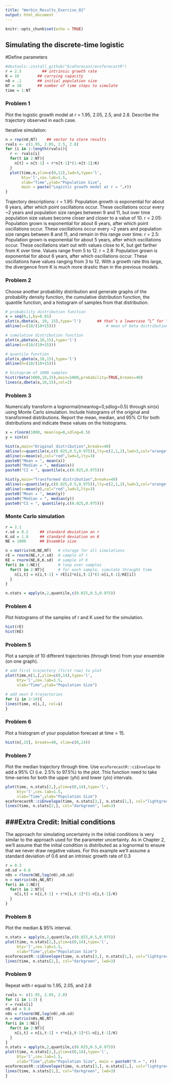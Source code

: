 ```yaml
---
title: "Werbin_Results_Exercise_02"
output: html_document
---
```


```r
knitr::opts_chunk$set(echo = TRUE)
```
Simulating the discrete-time logistic
-------------------------------------

#Define parameters
```r
#devtools::install_github("EcoForecast/ecoforecastR")
r = 2.5         ## intrinsic growth rate
K = 10        ## carrying capacity      
n0 = .1       ## initial population size
NT = 30       ## number of time steps to simulate
time = 1:NT
```
### Problem 1

Plot the logistic growth model at r = 1.95, 2.05, 2.5, and 2.8. Describe the trajectory observed in each case.

Iterative simulation:
```r
n = rep(n0,NT)    ## vector to store results
rvals <- c(1.95, 2.05, 2.5, 2.8)
for (i in 1:length(rvals)){
  r <- rvals[i]
  for(t in 2:NT){
    n[t] = n[t-1] + r*n[t-1]*(1-n[t-1]/K)
  }
  plot(time,n,ylim=c(0,12),lwd=3,type='l',
       bty='l',cex.lab=1.5,
       xlab="Time",ylab="Population Size",
       main = paste("Logistic growth model at r = ",r))
}
```

Trajectory descriptions:
r = 1.95: Population growth is exponential for about 6 years, after which point oscillations occur. These oscillations occur every ~2 years and population size ranges between 9 and 11, but over time population size values become closer and closer to a value of 10.
r = 2.05: Population grown is exponential for about 6 years, after which point oscillations occur. These oscillations occur every ~2 years and population size ranges between 8 and 11, and remain in this range over time.
r = 2.5: Population grown is exponential for about 5 years, after which oscillations occur. These oscillations start out with values close to K, but get farther from K over time. Values range from 5 to 12.
r = 2.8: Population grown is exponential for about 6 years, after which oscillations occur. These oscillations have values ranging from 3 to 12. With a growth rate this large, the divergence from K is much more drastic than in the previous models.

### Problem 2

Choose another probability distribution and generate graphs of the probability density function, the cumulative distribution function, the quantile function, and a histogram of samples from that distribution.

```r

# probability distribution function
x = seq(0,1,by=0.01)
plot(x,dbeta(x, 10, 15),type='l')  		## that’s a lowercase “L” for “line”
abline(v=(10/(10+15)))						# mean of beta distribution is a/(a+b)

# cumulative distribution function
plot(x,pbeta(x,10,15),type='l')
abline(v=(10/(10+15)))

# quantile function
plot(x,qbeta(x,10,15),type='l')
abline(h=(10/(10+15)))

# histogram of 1000 samples
hist(rbeta(1000,10,15),main=1000,probability=TRUE,breaks=40)  
lines(x,dbeta(x,10,15),col=2)

```


### Problem 3

Numerically transform a lognormal(meanlog=0,sdlog=0.5) through sin(x) using Monte Carlo simulation. Include histograms of the original and transformed distributions. Report the mean, median, and 95% CI for both distributions and indicate these values on the histograms. 

```r

x = rlnorm(1000, meanlog=0,sdlog=0.5)
y = sin(x)

hist(x,main="Original distribution",breaks=40)
abline(v=quantile(x,c(0.025,0.5,0.975)),lty=c(2,1,2),lwd=3,col="orange")
abline(v=mean(x),col="red",lwd=3,lty=3)
paste0("Mean = ", mean(x))
paste0("Median = ", median(x))
paste0("CI = ", quantile(x,c(0.025,0.975)))

hist(y,main="Transformed distribution",breaks=40)
abline(v=quantile(y,c(0.025,0.5,0.975)),lty=c(2,1,2),lwd=3,col="orange")
abline(v=mean(y),col="red",lwd=3,lty=3)
paste0("Mean = ", mean(y))
paste0("Median = ", median(y))
paste0("CI = ", quantile(y,c(0.025,0.975)))

```

### Monte Carlo simulation

```r
r = 2.1
r.sd = 0.2     ## standard deviation on r
K.sd = 1.0     ## standard deviation on K
NE = 1000      ## Ensemble size

n = matrix(n0,NE,NT)   # storage for all simulations
rE = rnorm(NE,r,r.sd)  # sample of r
KE = rnorm(NE,K,K.sd)  # sample of K
for(i in 1:NE){        # loop over samples
  for(t in 2:NT){      # for each sample, simulate throught time
    n[i,t] = n[i,t-1] + rE[i]*n[i,t-1]*(1-n[i,t-1]/KE[i])
  }
}

n.stats = apply(n,2,quantile,c(0.025,0.5,0.975))
```

### Problem 4

Plot histograms of the samples of r and K used for the simulation.

```r
hist(rE)
hist(KE)
```

### Problem 5 
Plot a sample of 10 different trajectories (through time) from your ensemble (on one graph).

```r

# add first trajectory (first row) to plot
plot(time,n[1,],ylim=c(0,14),type='l',
     bty='l',cex.lab=1.5,
     xlab="Time",ylab="Population Size")

# add next 9 trajectories
for (i in 2:10){
lines(time, n[i,], col=i)
}

```

### Problem 6 
Plot a histogram of your population forecast at time = 15.

```r

hist(n[,15], breaks=40, xlim=c(0,14))
```

### Problem 7

Plot the median trajectory through time. Use `ecoforecastR::ciEnvelope` to add a 95% CI (i.e. 2.5% to 97.5%) to the plot. This function need to take time-series for both the upper (yhi) and lower (ylo) intervals.

```r
plot(time, n.stats[2,],ylim=c(0,14),type='l',
     bty='l',cex.lab=1.5,
     xlab="Time",ylab="Population Size")
ecoforecastR::ciEnvelope(time, n.stats[3,], n.stats[1,], col="lightgreen")
lines(time, n.stats[2,], col="darkgreen", lwd=3)
```




###Extra Credit: Initial conditions
--------------------------------

The approach for simulating uncertainty in the initial conditions is very similar to the approach used for the parameter uncertainty.  As in Chapter 2, we'll assume that the initial condition is distributed as a lognormal to ensure that we never draw negative values. For this example we'll assume a standard deviation of 0.6 and an intrinsic growth rate of 0.3

```r
r = 0.3
n0.sd = 0.6
n0s = rlnorm(NE,log(n0),n0.sd)
n = matrix(n0s,NE,NT)
for(i in 1:NE){
  for(t in 2:NT){
    n[i,t] = n[i,t-1] + r*n[i,t-1]*(1-n[i,t-1]/K)
  }
}
```

### Problem 8

Plot the median & 95% interval.
```r
n.stats = apply(n,2,quantile,c(0.025,0.5,0.975))
plot(time, n.stats[2,],ylim=c(0,14),type='l',
     bty='l',cex.lab=1.5,
     xlab="Time",ylab="Population Size")
ecoforecastR::ciEnvelope(time, n.stats[3,], n.stats[1,], col="lightgreen")
lines(time, n.stats[2,], col="darkgreen", lwd=3)

```

### Problem 9

Repeat with r equal to 1.95, 2.05, and 2.8

```r
rvals <- c(1.95, 2.05, 2.8)
for (i in 1:3) {
r = rvals[i]
n0.sd = 0.6
n0s = rlnorm(NE,log(n0),n0.sd)
n = matrix(n0s,NE,NT)
for(i in 1:NE){
  for(t in 2:NT){
    n[i,t] = n[i,t-1] + r*n[i,t-1]*(1-n[i,t-1]/K)
  }
}
n.stats = apply(n,2,quantile,c(0.025,0.5,0.975))
plot(time, n.stats[2,],ylim=c(0,14),type='l',
     bty='l',cex.lab=1.5,
     xlab="Time",ylab="Population Size", main = paste0("R = ", r))
ecoforecastR::ciEnvelope(time, n.stats[3,], n.stats[1,], col="lightgreen")
lines(time, n.stats[2,], col="darkgreen", lwd=3)
}
```
